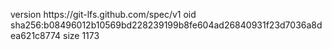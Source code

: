 version https://git-lfs.github.com/spec/v1
oid sha256:b08496012b10569bd228239199b8fe604ad26840931f23d7036a8dea621c8774
size 1173
